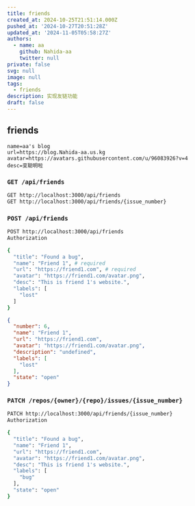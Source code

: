 ```yaml
---
title: friends
created_at: 2024-10-25T21:51:14.000Z
pushed_at: '2024-10-27T20:51:28Z'
updated_at: '2024-11-05T05:58:27Z'
authors:
  - name: aa
    github: Nahida-aa
    twitter: null
private: false
svg: null
image: null
tags:
  - friends
description: 实现友链功能
draft: false
---
```

## friends
```
name=aa's blog
url=https://blog.Nahida-aa.us.kg
avatar=https://avatars.githubusercontent.com/u/96083926?v=4
desc=变聪明啦
```
### `GET /api/friends`
```sh
GET http://localhost:3000/api/friends
GET http://localhost:3000/api/friends/{issue_number}
```
### `POST /api/friends`
```sh
POST http://localhost:3000/api/friends
Authorization

{
  "title": "Found a bug", 
  "name": "Friend 1", # required
  "url": "https://friend1.com", # required
  "avatar": "https://friend1.com/avatar.png",
  "desc": "This is friend 1's website.",
  "labels": [
    "lost" 
  ]
}
```
```json
{
  "number": 6,
  "name": "Friend 1",
  "url": "https://friend1.com",
  "avatar": "https://friend1.com/avatar.png",
  "description": "undefined",
  "labels": [
    "lost"
  ],
  "state": "open"
}
```
### `PATCH /repos/{owner}/{repo}/issues/{issue_number}`
```sh
PATCH http://localhost:3000/api/friends/{issue_number}
Authorization

{
  "title": "Found a bug", 
  "name": "Friend 1",
  "url": "https://friend1.com",
  "avatar": "https://friend1.com/avatar.png",
  "desc": "This is friend 1's website.",
  "labels": [
    "bug"
  ],
  "state": "open"
}
```
